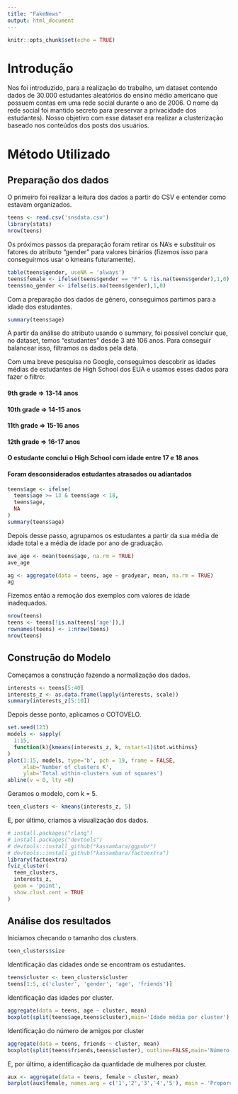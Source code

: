 ```yaml
---
title: "FakeNews"
output: html_document
---
```


```r
knitr::opts_chunk$set(echo = TRUE)
```

# Introdução

Nos foi introduzido, para a realização do trabalho, um dataset contendo dados de 30.000 estudantes aleatórios do ensino médio americano que possuem contas em uma rede social durante o ano de 2006. O nome da rede social foi mantido secreto para preservar a privacidade dos estudantes). Nosso objetivo com esse dataset era realizar a clusterização baseado nos conteúdos dos posts dos usuários.

# Método Utilizado

## Preparação dos dados

O primeiro foi realizar a leitura dos dados a partir do CSV e entender como estavam organizados.

```r
teens <- read.csv('snsdata.csv')
library(stats)
nrow(teens)
```

Os próximos passos da preparação foram retirar os NA's e substituir os fatores do atributo "gender" para valores binários (fizemos isso para conseguirmos usar o kmeans futuramente).

```r
table(teens$gender, useNA = 'always')
teens$female <- ifelse(teens$gender == "F" & !is.na(teens$gender),1,0)
teens$no_gender <- ifelse(is.na(teens$gender),1,0)
```

Com a preparação dos dados de gênero, conseguimos partimos para a idade dos estudantes. 

```r
summary(teens$age)
```

A partir da análise do atributo usando o summary, foi possível concluir que, no dataset, temos "estudantes" desde 3 até 106 anos. Para conseguir balancear isso, filtramos os dados pela data.

Com uma breve pesquisa no Google, conseguimos descobrir as idades médias de estudantes de High School dos EUA e usamos esses dados para fazer o filtro:

#### 9th grade => 13-14 anos
#### 10th grade => 14-15 anos
#### 11th grade => 15-16 anos
#### 12th grade => 16-17 anos
#### O estudante conclui o High School com idade entre 17 e 18 anos
#### Foram desconsiderados estudantes atrasados ou adiantados

```r
teens$age <- ifelse(
  teens$age >= 13 & teens$age < 18,
  teens$age, 
  NA
)
summary(teens$age)
```

Depois desse passo, agrupamos os estudantes a partir da sua média de idade total e a média de idade por ano de graduação.

```r
ave_age <- mean(teens$age, na.rm = TRUE)
ave_age

ag <- aggregate(data = teens, age ~ gradyear, mean, na.rm = TRUE)
ag
```

Fizemos então a remoção dos exemplos com valores de idade inadequados.

```r
nrow(teens)
teens <- teens[!is.na(teens['age']),]
rownames(teens) <- 1:nrow(teens)
nrow(teens)
```

## Construção do Modelo

Começamos a construção fazendo a normalização dos dados.

```r
interests <- teens[5:40]
interests_z <- as.data.frame(lapply(interests, scale))
summary(interests_z[5:10])
```

Depois desse ponto, aplicamos o COTOVELO.

```r
set.seed(123)
models <- sapply(
  1:15,
  function(k){kmeans(interests_z, k, nstart=1)$tot.withinss}
)
plot(1:15, models, type='b', pch = 19, frame = FALSE, 
     xlab='Number of clusters K',
     ylab='Total within-clusters sum of squares')
abline(v = 0, lty =0)
```

Geramos o modelo, com k = 5.

```r
teen_clusters <- kmeans(interests_z, 5)
```

E, por último, criamos a visualização dos dados.

```r
# install.packages("rlang")
# install.packages("devtools")
# devtools::install_github("kassambara/ggpubr")
# devtools::install_github("kassambara/factoextra")
library(factoextra)
fviz_cluster(
  teen_clusters,
  interests_z,
  geom = 'point',
  show.clust.cent = TRUE
)
```

## Análise dos resultados

Iniciamos checando o tamanho dos clusters.

```r
teen_clusters$size
```

Identificação das cidades onde se encontram os estudantes.

```r
teens$cluster <- teen_clusters$cluster
teens[1:5, c('cluster', 'gender', 'age', 'friends')]
```

Identificação das idades por cluster.

```r
aggregate(data = teens, age ~ cluster, mean)
boxplot(split(teens$age,teens$cluster),main='Idade média por cluster')
```

Identificação do número de amigos por cluster

```r
aggregate(data = teens, friends ~ cluster, mean)
boxplot(split(teens$friends,teens$cluster), outline=FALSE,main='Número médio de amigos por cluster')
```

E, por último, a identificação da quantidade de mulheres por cluster.

```r
aux <- aggregate(data = teens, female ~ cluster, mean)
barplot(aux$female, names.arg = c('1','2','3','4','5'), main = 'Proporção de mulheres por cluster')
```